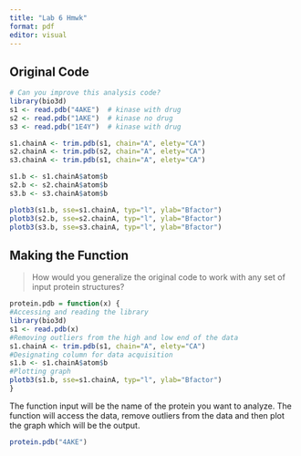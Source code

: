 ```yaml
---
title: "Lab 6 Hmwk"
format: pdf
editor: visual
---
```


## Original Code

```r
# Can you improve this analysis code? 
library(bio3d) 
s1 <- read.pdb("4AKE")  # kinase with drug 
s2 <- read.pdb("1AKE")  # kinase no drug 
s3 <- read.pdb("1E4Y")  # kinase with drug 

s1.chainA <- trim.pdb(s1, chain="A", elety="CA") 
s2.chainA <- trim.pdb(s2, chain="A", elety="CA") 
s3.chainA <- trim.pdb(s1, chain="A", elety="CA") 

s1.b <- s1.chainA$atom$b 
s2.b <- s2.chainA$atom$b 
s3.b <- s3.chainA$atom$b 

plotb3(s1.b, sse=s1.chainA, typ="l", ylab="Bfactor") 
plotb3(s2.b, sse=s2.chainA, typ="l", ylab="Bfactor") 
plotb3(s3.b, sse=s3.chainA, typ="l", ylab="Bfactor")
```

## Making the Function

> How would you generalize the original code to work with any set of input protein structures?

```r
protein.pdb = function(x) {
#Accessing and reading the library
library(bio3d) 
s1 <- read.pdb(x) 
#Removing outliers from the high and low end of the data
s1.chainA <- trim.pdb(s1, chain="A", elety="CA") 
#Designating column for data acquisition
s1.b <- s1.chainA$atom$b 
#Plotting graph
plotb3(s1.b, sse=s1.chainA, typ="l", ylab="Bfactor") 
}

```

The function input will be the name of the protein you want to analyze. The function will access the data, remove outliers from the data and then plot the graph which will be the output.

```r
protein.pdb("4AKE")
```
